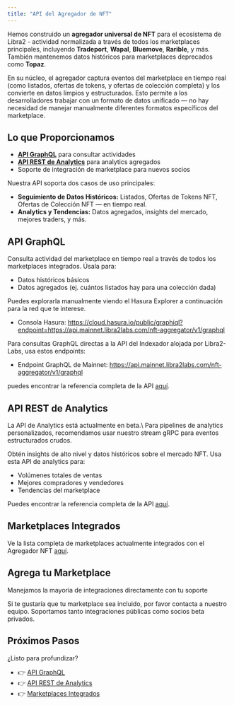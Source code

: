 ```yaml
---
title: "API del Agregador de NFT"
---
```



Hemos construido un **agregador universal de NFT** para el ecosistema de Libra2 - actividad normalizada a través de todos los marketplaces principales, incluyendo **Tradeport**, **Wapal**, **Bluemove**, **Rarible**, y más. También mantenemos datos históricos para marketplaces deprecados como **Topaz**.

En su núcleo, el agregador captura eventos del marketplace en tiempo real (como listados, ofertas de tokens, y ofertas de colección completa) y los convierte en datos limpios y estructurados. Esto permite a los desarrolladores trabajar con un formato de datos unificado — no hay necesidad de manejar manualmente diferentes formatos específicos del marketplace.

## Lo que Proporcionamos

- **[API GraphQL](/build/indexer/nft-aggregator/graphql-api)** para consultar actividades
- **[API REST de Analytics](/build/indexer/nft-aggregator/analytics-api)** para analytics agregados
- Soporte de integración de marketplace para nuevos socios

Nuestra API soporta dos casos de uso principales:

- **Seguimiento de Datos Históricos:** Listados, Ofertas de Tokens NFT, Ofertas de Colección NFT — en tiempo real.
- **Analytics y Tendencias:** Datos agregados, insights del mercado, mejores traders, y más.

## API GraphQL

Consulta actividad del marketplace en tiempo real a través de todos los marketplaces integrados. Úsala para:

- Datos históricos básicos
- Datos agregados (ej. cuántos listados hay para una colección dada)

Puedes explorarla manualmente viendo el Hasura Explorer a continuación para la red que te interese.

- Consola Hasura: https://cloud.hasura.io/public/graphiql?endpoint=https://api.mainnet.libra2labs.com/nft-aggregator/v1/graphql

Para consultas GraphQL directas a la API del Indexador alojada por Libra2-Labs, usa estos endpoints:

- Endpoint GraphQL de Mainnet: https://api.mainnet.libra2labs.com/nft-aggregator/v1/graphql

puedes encontrar la referencia completa de la API [aquí](/build/indexer/nft-aggregator/graphql-api).

## API REST de Analytics

<Aside type="note">
  La API de Analytics está actualmente en beta.\
  Para pipelines de analytics personalizados, recomendamos usar nuestro stream gRPC para eventos estructurados crudos.
</Aside>

Obtén insights de alto nivel y datos históricos sobre el mercado NFT. Usa esta API de analytics para:

- Volúmenes totales de ventas
- Mejores compradores y vendedores
- Tendencias del marketplace

Puedes encontrar la referencia completa de la API [aquí](/build/indexer/nft-aggregator/analytics-api).

## Marketplaces Integrados

Ve la lista completa de marketplaces actualmente integrados con el Agregador NFT [aquí](/build/indexer/nft-aggregator/marketplaces).

## Agrega tu Marketplace

<Aside type="note">
  Manejamos la mayoría de integraciones directamente con tu soporte
</Aside>

Si te gustaría que tu marketplace sea incluido, por favor contacta a nuestro equipo. Soportamos tanto integraciones públicas como socios beta privados.

## Próximos Pasos

¿Listo para profundizar?

- 👉 [API GraphQL](/build/indexer/nft-aggregator/graphql-api)
- 👉 [API REST de Analytics](/build/indexer/nft-aggregator/analytics-api)
- 👉 [Marketplaces Integrados](/build/indexer/nft-aggregator/marketplaces)
